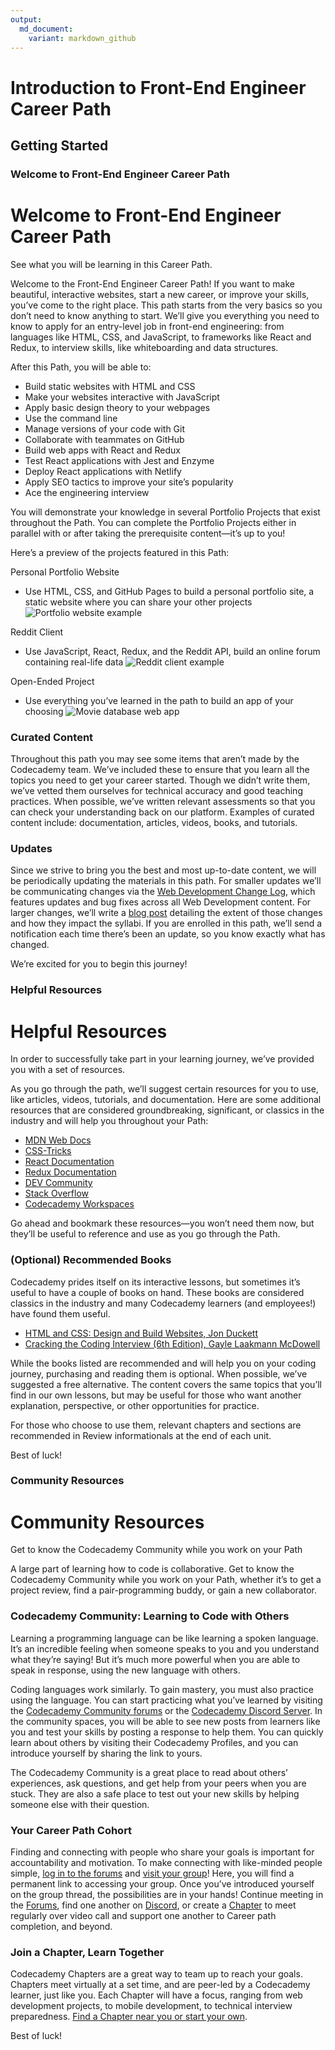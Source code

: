 ```yaml
---
output:
  md_document:
    variant: markdown_github
---
```


# Introduction to Front-End Engineer Career Path

## Getting Started


### Welcome to Front-End Engineer Career Path




<h1 class="gamut-1ewwict-Text e8i0p5k0">Welcome to Front-End Engineer Career Path</h1><p class="gamut-1xdcsrc-Text e8i0p5k0"><span data-testid="markdown" class="markdown__1eeYJ4WPKUcvX_LDDGJR12">See what you will be learning in this Career Path.</span></p><div class="gamut-unqu21-Box-ArticleContentContainer e1xfx7rd1"><div data-testid="markdown" class="spacing-loose__3_R8mSIQ2cspwhDGkCOXTu markdown__1eeYJ4WPKUcvX_LDDGJR12 darkTheme__2i0sjr_RjoITRh35Ld2GzM gamut-gk1onf-ArticleMarkdown e1xfx7rd0"><p class="p__1qg33Igem5pAgn4kPMirjw">Welcome to the Front-End Engineer Career Path! If you want to make beautiful, interactive websites, start a new career, or improve your skills, you’ve come to the right place. This path starts from the very basics so you don’t need to know anything to start. We’ll give you everything you need to know to apply for an entry-level job in front-end engineering: from languages like HTML, CSS, and JavaScript, to frameworks like React and Redux, to interview skills, like whiteboarding and data structures.</p>
<p class="p__1qg33Igem5pAgn4kPMirjw">After this Path, you will be able to:</p>
<ul class="ul__11icM1EC_0uPj3OY0Skp4r">
<li class="li__1KqBjwbWA3ze6V0BvXq9Rx">Build static websites with HTML and CSS</li>
<li class="li__1KqBjwbWA3ze6V0BvXq9Rx">Make your websites interactive with JavaScript</li>
<li class="li__1KqBjwbWA3ze6V0BvXq9Rx">Apply basic design theory to your webpages</li>
<li class="li__1KqBjwbWA3ze6V0BvXq9Rx">Use the command line</li>
<li class="li__1KqBjwbWA3ze6V0BvXq9Rx">Manage versions of your code with Git</li>
<li class="li__1KqBjwbWA3ze6V0BvXq9Rx">Collaborate with teammates on GitHub</li>
<li class="li__1KqBjwbWA3ze6V0BvXq9Rx">Build web apps with React and Redux</li>
<li class="li__1KqBjwbWA3ze6V0BvXq9Rx">Test React applications with Jest and Enzyme</li>
<li class="li__1KqBjwbWA3ze6V0BvXq9Rx">Deploy React applications with Netlify</li>
<li class="li__1KqBjwbWA3ze6V0BvXq9Rx">Apply SEO tactics to improve your site’s popularity</li>
<li class="li__1KqBjwbWA3ze6V0BvXq9Rx">Ace the engineering interview </li>
</ul>
<p class="p__1qg33Igem5pAgn4kPMirjw">You will demonstrate your knowledge in several Portfolio Projects that exist throughout the Path. You can complete the Portfolio Projects either in parallel with or after taking the prerequisite content—it’s up to you! </p>
<p class="p__1qg33Igem5pAgn4kPMirjw">Here’s a preview of the projects featured in this Path:</p>
<p class="p__1qg33Igem5pAgn4kPMirjw">Personal Portfolio Website</p>
<ul class="ul__11icM1EC_0uPj3OY0Skp4r">
<li class="li__1KqBjwbWA3ze6V0BvXq9Rx">Use HTML, CSS, and GitHub Pages to build a personal portfolio site, a static website where you can share your other projects
<img src="https://static-assets.codecademy.com/Paths/front-end-career-path/personal-portfolio-website/personal-portfolio-website-screenshot.png" alt="Portfolio website example" class="img__1JGFO2nlisObc3KeOSGPRp"></li>
</ul>
<p class="p__1qg33Igem5pAgn4kPMirjw">Reddit Client</p>
<ul class="ul__11icM1EC_0uPj3OY0Skp4r">
<li class="li__1KqBjwbWA3ze6V0BvXq9Rx">Use JavaScript, React, Redux, and the Reddit API, build an online forum containing real-life data
<img src="https://static-assets.codecademy.com/Paths/front-end-career-path/reddit-client/reddit-client-loading-slow.gif" alt="Reddit client example" class="img__1JGFO2nlisObc3KeOSGPRp"></li>
</ul>
<p class="p__1qg33Igem5pAgn4kPMirjw">Open-Ended Project</p>
<ul class="ul__11icM1EC_0uPj3OY0Skp4r">
<li class="li__1KqBjwbWA3ze6V0BvXq9Rx">Use everything you’ve learned in the path to build an app of your choosing
<img src="https://static-assets.codecademy.com/Paths/front-end-career-path/open-ended-project/movie-database-screenshot.png" alt="Movie database web app" class="img__1JGFO2nlisObc3KeOSGPRp"></li>
</ul>
<h3 id="heading-curated-content" class="h3__3B1DSzXTW-ux1viDSStOux">Curated Content</h3>
<p class="p__1qg33Igem5pAgn4kPMirjw">Throughout this path you may see some items that aren’t made by the Codecademy team.  We’ve included these to ensure that you learn all the topics you need to get your career started. Though we didn’t write them, we’ve vetted them ourselves for technical accuracy and good teaching practices. When possible, we’ve written relevant assessments so that you can check your understanding back on our platform. Examples of curated content include: documentation, articles, videos, books, and tutorials. </p>
<h3 id="heading-updates" class="h3__3B1DSzXTW-ux1viDSStOux">Updates</h3>
<p class="p__1qg33Igem5pAgn4kPMirjw">Since we strive to bring you the best and most up-to-date content, we will be periodically updating the materials in this path. For smaller updates we’ll be communicating changes via the <a target="_blank" class="e14vpv2g1 gamut-xro1w8-ResetElement-Anchor-AnchorBase e1bhhzie0" href="https://www.codecademy.com/articles/change-log-web-development">Web Development Change Log</a>, which features updates and bug fixes across all Web Development content. For larger changes, we’ll write a <a target="_blank" rel="noopener" class="e14vpv2g1 gamut-xro1w8-ResetElement-Anchor-AnchorBase e1bhhzie0" href="https://news.codecademy.com/tag/updates/">blog post</a> detailing the extent of those changes and how they impact the syllabi. If you are enrolled in this path, we’ll send a notification each time there’s been an update, so you know exactly what has changed. </p>
<p class="p__1qg33Igem5pAgn4kPMirjw">We’re excited for you to begin this journey!</p>
</div></div>









### Helpful Resources




<h1 class="gamut-1ewwict-Text e8i0p5k0">Helpful Resources</h1><p class="gamut-1xdcsrc-Text e8i0p5k0"><span data-testid="markdown" class="markdown__1eeYJ4WPKUcvX_LDDGJR12">In order to successfully take part in your learning journey, we’ve provided you with a set of resources.</span></p><div class="gamut-unqu21-Box-ArticleContentContainer e1xfx7rd1"><div data-testid="markdown" class="spacing-loose__3_R8mSIQ2cspwhDGkCOXTu markdown__1eeYJ4WPKUcvX_LDDGJR12 darkTheme__2i0sjr_RjoITRh35Ld2GzM gamut-gk1onf-ArticleMarkdown e1xfx7rd0"><p class="p__1qg33Igem5pAgn4kPMirjw">As you go through the path, we’ll suggest certain resources for you to use, like articles, videos, tutorials, and documentation. Here are some additional resources that are considered groundbreaking, significant, or classics in the industry and will help you throughout your Path:</p>
<ul class="ul__11icM1EC_0uPj3OY0Skp4r">
<li class="li__1KqBjwbWA3ze6V0BvXq9Rx"><a target="_blank" rel="noopener" class="e14vpv2g1 gamut-xro1w8-ResetElement-Anchor-AnchorBase e1bhhzie0" href="https://developer.mozilla.org/">MDN Web Docs</a></li>
<li class="li__1KqBjwbWA3ze6V0BvXq9Rx"><a target="_blank" rel="noopener" class="e14vpv2g1 gamut-xro1w8-ResetElement-Anchor-AnchorBase e1bhhzie0" href="https://css-tricks.com/">CSS-Tricks</a></li>
<li class="li__1KqBjwbWA3ze6V0BvXq9Rx"><a target="_blank" rel="noopener" class="e14vpv2g1 gamut-xro1w8-ResetElement-Anchor-AnchorBase e1bhhzie0" href="https://reactjs.org/">React Documentation</a></li>
<li class="li__1KqBjwbWA3ze6V0BvXq9Rx"><a target="_blank" rel="noopener" class="e14vpv2g1 gamut-xro1w8-ResetElement-Anchor-AnchorBase e1bhhzie0" href="https://redux.js.org/">Redux Documentation</a></li>
<li class="li__1KqBjwbWA3ze6V0BvXq9Rx"><a target="_blank" rel="noopener" class="e14vpv2g1 gamut-xro1w8-ResetElement-Anchor-AnchorBase e1bhhzie0" href="https://dev.to/">DEV Community</a></li>
<li class="li__1KqBjwbWA3ze6V0BvXq9Rx"><a target="_blank" rel="noopener" class="e14vpv2g1 gamut-xro1w8-ResetElement-Anchor-AnchorBase e1bhhzie0" href="https://stackoverflow.com/">Stack Overflow</a></li>
<li class="li__1KqBjwbWA3ze6V0BvXq9Rx"><a target="_blank" class="e14vpv2g1 gamut-xro1w8-ResetElement-Anchor-AnchorBase e1bhhzie0" href="https://www.codecademy.com/workspaces/new">Codecademy Workspaces</a></li>
</ul>
<p class="p__1qg33Igem5pAgn4kPMirjw">Go ahead and bookmark these resources—you won’t need them now, but they’ll be useful to reference and use as you go through the Path. </p>
<h3 id="heading-optional-recommended-books" class="h3__3B1DSzXTW-ux1viDSStOux">(Optional) Recommended Books</h3>
<p class="p__1qg33Igem5pAgn4kPMirjw">Codecademy prides itself on its interactive lessons, but sometimes it’s useful to have a couple of books on hand. These books are considered classics in the industry and many Codecademy learners (and employees!) have found them useful.  </p>
<ul class="ul__11icM1EC_0uPj3OY0Skp4r">
<li class="li__1KqBjwbWA3ze6V0BvXq9Rx"><a target="_blank" rel="noopener" class="e14vpv2g1 gamut-xro1w8-ResetElement-Anchor-AnchorBase e1bhhzie0" href="https://bookshop.org/books/html-and-css-design-and-build-websites/9781118008188">HTML and CSS: Design and Build Websites, Jon Duckett</a></li>
<li class="li__1KqBjwbWA3ze6V0BvXq9Rx"><a target="_blank" rel="noopener" class="e14vpv2g1 gamut-xro1w8-ResetElement-Anchor-AnchorBase e1bhhzie0" href="https://bookshop.org/books/cracking-the-coding-interview-189-programming-questions-and-solutions/9780984782857">Cracking the Coding Interview (6th Edition), Gayle Laakmann McDowell</a></li>
</ul>
<p class="p__1qg33Igem5pAgn4kPMirjw">While the books listed are recommended and will help you on your coding journey, purchasing and reading them is optional. When possible, we’ve suggested a free alternative. The content covers the same topics that you’ll find in our own lessons, but may be useful for those who want another explanation, perspective, or other opportunities for practice.</p>
<p class="p__1qg33Igem5pAgn4kPMirjw">For those who choose to use them, relevant chapters and sections are recommended in Review informationals at the end of each unit.</p>
<p class="p__1qg33Igem5pAgn4kPMirjw">Best of luck!</p>
</div></div>









### Community Resources




<h1 class="gamut-1ewwict-Text e8i0p5k0">Community Resources</h1><p class="gamut-1xdcsrc-Text e8i0p5k0"><span data-testid="markdown" class="markdown__1eeYJ4WPKUcvX_LDDGJR12">Get to know the Codecademy Community while you work on your Path</span></p><div class="gamut-unqu21-Box-ArticleContentContainer e1xfx7rd1"><div data-testid="markdown" class="spacing-loose__3_R8mSIQ2cspwhDGkCOXTu markdown__1eeYJ4WPKUcvX_LDDGJR12 darkTheme__2i0sjr_RjoITRh35Ld2GzM gamut-gk1onf-ArticleMarkdown e1xfx7rd0"><p class="p__1qg33Igem5pAgn4kPMirjw">A large part of learning how to code is collaborative. Get to know the Codecademy Community while you work on your Path, whether it’s to get a project review, find a pair-programming buddy, or gain a new collaborator. </p>
<h3 id="heading-codecademy-community-learning-to-code-with-others" class="h3__3B1DSzXTW-ux1viDSStOux">Codecademy Community: Learning to Code with Others</h3>
<p class="p__1qg33Igem5pAgn4kPMirjw">Learning a programming language can be like learning a spoken language. It’s an incredible feeling when someone speaks to you and you understand what they’re saying! But it’s much more powerful when you are able to speak in response, using the new language with others.</p>
<p class="p__1qg33Igem5pAgn4kPMirjw">Coding languages work similarly. To gain mastery, you must also practice using the language.
You can start practicing what you’ve learned by visiting the <a target="_blank" rel="noopener" class="e14vpv2g1 gamut-xro1w8-ResetElement-Anchor-AnchorBase e1bhhzie0" href="https://discuss.codecademy.com">Codecademy Community forums</a> or the <a target="_blank" rel="noopener" class="e14vpv2g1 gamut-xro1w8-ResetElement-Anchor-AnchorBase e1bhhzie0" href="https://discord.com/invite/codecademy">Codecademy Discord Server</a>. In the community spaces, you will be able to see new posts from learners like you and test your skills by posting a response to help them. You can quickly learn about others by visiting their Codecademy Profiles, and you can introduce yourself by sharing the link to yours. </p>
<p class="p__1qg33Igem5pAgn4kPMirjw">The Codecademy Community is a great place to read about others’ experiences, ask questions, and get help from your peers when you are stuck. They are also a safe place to test out your new skills by helping someone else with their question.</p>
<h3 id="heading-your-career-path-cohort" class="h3__3B1DSzXTW-ux1viDSStOux">Your Career Path Cohort</h3>
<p class="p__1qg33Igem5pAgn4kPMirjw">Finding and connecting with people who share your goals is important for accountability and motivation. To make connecting with like-minded people simple, <a target="_blank" rel="noopener" class="e14vpv2g1 gamut-xro1w8-ResetElement-Anchor-AnchorBase e1bhhzie0" href="https://discuss.codecademy.com">log in to the forums</a> and <a target="_blank" rel="noopener" class="e14vpv2g1 gamut-xro1w8-ResetElement-Anchor-AnchorBase e1bhhzie0" href="http://codecademy.com/cohorts/front-end-engineer-career-path">visit your group</a>! Here, you will find a permanent link to accessing your group. Once you’ve introduced yourself on the group thread, the possibilities are in your hands! Continue meeting in the <a target="_blank" rel="noopener" class="e14vpv2g1 gamut-xro1w8-ResetElement-Anchor-AnchorBase e1bhhzie0" href="https://discuss.codecademy.com">Forums</a>, find one another on <a target="_blank" rel="noopener" class="e14vpv2g1 gamut-xro1w8-ResetElement-Anchor-AnchorBase e1bhhzie0" href="https://discord.com/invite/codecademy">Discord</a>, or create a <a target="_blank" rel="noopener" class="e14vpv2g1 gamut-xro1w8-ResetElement-Anchor-AnchorBase e1bhhzie0" href="https://community.codecademy.com">Chapter</a> to meet regularly over video call and support one another to Career path completion, and beyond. </p>
<h3 id="heading-join-a-chapter-learn-together" class="h3__3B1DSzXTW-ux1viDSStOux">Join a Chapter, Learn Together</h3>
<p class="p__1qg33Igem5pAgn4kPMirjw">Codecademy Chapters are a great way to team up to reach your goals. Chapters meet virtually at a set time, and are peer-led by a Codecademy learner, just like you. Each Chapter will have a focus, ranging from web development projects, to mobile development, to technical interview preparedness. <a target="_blank" rel="noopener" class="e14vpv2g1 gamut-xro1w8-ResetElement-Anchor-AnchorBase e1bhhzie0" href="https://community.codecademy.com">Find a Chapter near you or start your own</a>. </p>
<p class="p__1qg33Igem5pAgn4kPMirjw">Best of luck!</p>
</div></div>




